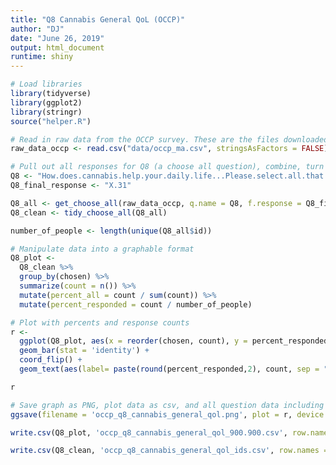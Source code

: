 ```yaml
---
title: "Q8 Cannabis General QoL (OCCP)"
author: "DJ"
date: "June 26, 2019"
output: html_document
runtime: shiny
---
```


```r
# Load libraries
library(tidyverse)
library(ggplot2)
library(stringr)
source("helper.R")
```

```r
# Read in raw data from the OCCP survey. These are the files downloaded from survey monkey saved as a .csv
raw_data_occp <- read.csv("data/occp_ma.csv", stringsAsFactors = FALSE)
```

```r
# Pull out all responses for Q8 (a choose all question), combine, turn into a tidy data format for further processing then determine 'question n'
Q8 <- "How.does.cannabis.help.your.daily.life...Please.select.all.that.apply."
Q8_final_response <- "X.31"

Q8_all <- get_choose_all(raw_data_occp, q.name = Q8, f.response = Q8_final_response)
Q8_clean <- tidy_choose_all(Q8_all)

number_of_people <- length(unique(Q8_all$id))
```

```r
# Manipulate data into a graphable format
Q8_plot <-
  Q8_clean %>%
  group_by(chosen) %>%
  summarize(count = n()) %>%
  mutate(percent_all = count / sum(count)) %>%
  mutate(percent_responded = count / number_of_people)
```

```r
# Plot with percents and response counts
r <- 
  ggplot(Q8_plot, aes(x = reorder(chosen, count), y = percent_responded)) +
  geom_bar(stat = 'identity') +
  coord_flip() +
  geom_text(aes(label= paste(round(percent_responded,2), count, sep = "***")))

r
```

```r
# Save graph as PNG, plot data as csv, and all question data including response IDs as csv (save question n and N at end of plot file as "_x.x")
ggsave(filename = 'occp_q8_cannabis_general_qol.png', plot = r, device = 'png')

write.csv(Q8_plot, 'occp_q8_cannabis_general_qol_900.900.csv', row.names = FALSE)

write.csv(Q8_clean, 'occp_q8_cannabis_general_qol_ids.csv', row.names = FALSE)
```